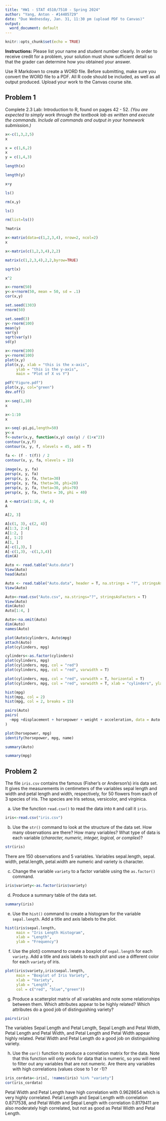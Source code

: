 ```yaml
---
title: "HW1 - STAT 4510/7510 - Spring 2024"
author: "Yang, Anton - #14405729"
date: "Due Wednesday, Jan. 31, 11:30 pm (upload PDF to Canvas)"
output:
  word_document: default
---
```


```r
knitr::opts_chunk$set(echo = TRUE)
```

**Instructions:**  Please list your name and student number clearly.  In order to receive credit for a problem, your solution must show sufficient detail so that the grader can determine how you obtained your answer.

Use R Markdown to create a WORD file.  Before submitting, make sure you convert the WORD file to a PDF.  All R code should be included, as well as all output produced.  Upload your work to the Canvas course site.

## Problem 1

Complete 2.3 Lab: Introduction to R, found on pages 42 - 52.  *(You are expected to simply work through the textbook lab as written and execute the commands.  Include all commands and output in your homework submission.)*

```r
x<-c(1,3,2,5)
x

x = c(1,6,2)
x
y = c(1,4,3)

length(x)

length(y)

x+y

ls()

rm(x,y)

ls()

rm(list=ls())

?matrix

x<-matrix(data=c(1,2,3,4), nrow=2, ncol=2)
x

x<-matrix(c(1,2,3,4),2,2)

matrix(c(1,2,3,4),2,2,byrow=TRUE)

sqrt(x)

x^2

x<-rnorm(50)
y<-x+rnorm(50, mean = 50, sd = .1)
cor(x,y)

set.seed(1303)
rnorm(50)

set.seed(3)
y<-rnorm(100)
mean(y)
var(y)
sqrt(var(y))
sd(y)

x<-rnorm(100)
y<-rnorm(100)
plot(x,y)
plot(x,y, xlab = "this is the x-axis",
     ylab = "this is the y-axis",
     main = "Plot of X vs Y")

pdf("Figure.pdf")
plot(x,y, col="green")
dev.off()

x<-seq(1,10)
x

x<-1:10
x

x<-seq(-pi,pi,length=50)
y<-x
f<-outer(x,y, function(x,y) cos(y) / (1+x^2))
contour(x,y,f)
contour(x, y, f, nlevels = 45, add = T)

fa <- (f - t(f)) / 2
contour(x, y, fa, nlevels = 15)
 
image(x, y, fa)
persp(x, y, fa)
persp(x, y, fa, theta=30)
persp(x, y, fa, theta=30, phi=20)
persp(x, y, fa, theta=30, phi=70)
persp(x, y, fa, theta = 30, phi = 40)

A <-matrix(1:16, 4, 4)
A

A[2, 3]

A[c(1, 3), c(2, 4)]
A[1:3, 2:4]
A[1:2, ]
A[, 1:2]
A[1, ]
A[-c(1,3), ]
A[-c(1,3), -c(1,3,4)]
dim(A)

Auto <- read.table("Auto.data")
View(Auto)
head(Auto)

Auto <- read.table("Auto.data", header = T, na.strings = "?", stringsAsFactors = T)
View(Auto)

Auto<-read.csv("Auto.csv", na.strings="?", stringsAsFactors = T)
View(Auto)
dim(Auto)
Auto[1:4, ]

Auto<-na.omit(Auto)
dim(Auto)
names(Auto)

plot(Auto$cylinders, Auto$mpg)
attach(Auto)
plot(cylinders, mpg)

cylinders<-as.factor(cylinders)
plot(cylinders, mpg)
plot(cylinders, mpg, col = "red")
plot(cylinders, mpg, col = "red", varwidth = T)

plot(cylinders, mpg, col = "red", varwidth = T, horizontal = T)
plot(cylinders, mpg, col = "red", varwidth = T, xlab = "cylinders", ylab = "MPG")

hist(mpg)
hist(mpg, col = 2)
hist(mpg, col = 2, breaks = 15)

pairs(Auto)
pairs(
  ~mpg +displacement + horsepower + weight + acceleration, data = Auto
)

plot(horsepower, mpg)
identify(horsepower, mpg, name)

summary(Auto)

summary(mpg)
```


## Problem 2

The file `iris.csv` contains the famous (Fisher's or Anderson's) iris data set.  It gives the measurements in centimeters of the variables sepal length and width and petal length and width, respectively, for 50 flowers from each of 3 species of iris. The species are Iris setosa, versicolor, and virginica.

a) Use the function `read.csv()` to read the data into `R` and call it `iris`.

```r
iris<-read.csv("iris.csv")
```
   
b) Use the `str()` command to look at the structure of the data set.  How many observations are there?  How many variables?  What type of data is each variable (*character, numeric, integer, logical, or complex*)?

```r
str(iris)
```
There are 150 observations and 5 variables. Variables sepal.length, sepal. width, petal.length, petal.width are numeric and variety is character. 

c) Change the variable `variety` to a factor variable using the `as.factor()` command.

```r
iris$variety<-as.factor(iris$variety)
```

d) Produce a summary table of the data set.

```r
summary(iris)
```

e) Use the `hist()` command to create a histogram for the variable `sepal.length`.  Add a title and axis labels to the plot.

```r
hist(iris$sepal.length,
     main = "Iris Length Histogram",
     xlab = "Length",
     ylab = "Frequency")
```

f) Use the plot() command to create a boxplot of `sepal.length` for each `variety`.  Add a title and axis labels to each plot and use a different color for each `variety` of iris.

```r
plot(iris$variety,iris$sepal.length,
     main = "Boxplot of Iris Variety",
     xlab = "Variety",
     ylab = "Length",
     col = c("red", "blue","green"))
```

g) Produce a scatterplot matrix of all variables and note some relationships between them.  Which attributes appear to be highly related?  Which attributes do a good job of distinguishing variety?

```r
pairs(iris)
```
The variables Sepal Length and Petal Length, Sepal Length and Petal Width, Petal Length and Petal Width, and Petal Length and Petal Width appear highly related. Petal Width and Petal Length do a good job on distinguishing variety. 
   
h) Use the `cor()` function to produce a correlation matrix for the data.  Note that this function will only work for data that is numeric, so you will need to filter out any variables that are not numeric.  Are there any variables with high correlations (values close to 1 or -1)?  

```r
iris_cordata<-iris[, !names(iris) %in% "variety"]
cor(iris_cordata)
```
Petal Width and Petal Length have high correlation with 0.9628654 which is very highly correlated. Petal Length and Sepal Length with correlation 0.8717538, and Petal Width and Sepal Length with correlation 0.8179411 are also moderately high correlated, but not as good as Petal Width and Petal Length. 
